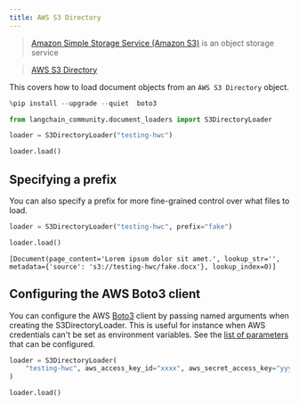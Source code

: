 ```yaml
---
title: AWS S3 Directory
---
```


>[Amazon Simple Storage Service (Amazon S3)](https://docs.aws.amazon.com/AmazonS3/latest/userguide/using-folders.html) is an object storage service

>[AWS S3 Directory](https://docs.aws.amazon.com/AmazonS3/latest/userguide/using-folders.html)

This covers how to load document objects from an `AWS S3 Directory` object.


```python
%pip install --upgrade --quiet  boto3
```


```python
from langchain_community.document_loaders import S3DirectoryLoader
```


```python
loader = S3DirectoryLoader("testing-hwc")
```


```python
loader.load()
```

## Specifying a prefix
You can also specify a prefix for more fine-grained control over what files to load.


```python
loader = S3DirectoryLoader("testing-hwc", prefix="fake")
```


```python
loader.load()
```



```output
[Document(page_content='Lorem ipsum dolor sit amet.', lookup_str='', metadata={'source': 's3://testing-hwc/fake.docx'}, lookup_index=0)]
```


## Configuring the AWS Boto3 client
You can configure the AWS [Boto3](https://boto3.amazonaws.com/v1/documentation/api/latest/index.html) client by passing
named arguments when creating the S3DirectoryLoader.
This is useful for instance when AWS credentials can't be set as environment variables.
See the [list of parameters](https://boto3.amazonaws.com/v1/documentation/api/latest/reference/core/session.html#boto3.session.Session) that can be configured.


```python
loader = S3DirectoryLoader(
    "testing-hwc", aws_access_key_id="xxxx", aws_secret_access_key="yyyy"
)
```


```python
loader.load()
```
